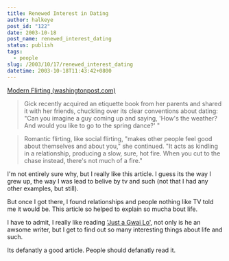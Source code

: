 ```yaml
---
title: Renewed Interest in Dating
author: halkeye
post_id: "122"
date: 2003-10-18
post_name: renewed_interest_dating
status: publish
tags:
  - people
slug: /2003/10/17/renewed_interest_dating
datetime: 2003-10-18T11:43:42+0800
---
```


[Modern Flirting (washingtonpost.com)](https://www.washingtonpost.com/ac2/wp-dyn/A32799-2003Oct15)


> Gick recently acquired an etiquette book from her parents and shared it with her friends, chuckling over its clear conventions about dating: "Can you imagine a guy coming up and saying, 'How's the weather? And would you like to go to the spring dance?' "


> Romantic flirting, like social flirting, "makes other people feel good about themselves and about you," she continued. "It acts as kindling in a relationship, producing a slow, sure, hot fire. When you cut to the chase instead, there's not much of a fire."


I'm not entirely sure why, but I really like this article. I guess its the way I grew up, the way I was lead to belive by tv and such (not that I had any other examples, but still).

But once I got there, I found relationships and people nothing like TV told me it would be. This article so helped to explain so mucha bout life.

I have to admit, I really like reading ['Just a Gwai Lo'](https://www.justagwailo.com/), not only is he an awsome writer, but I get to find out so many interesting things about life and such.

Its defanatly a good article. People should defanatly read it.

